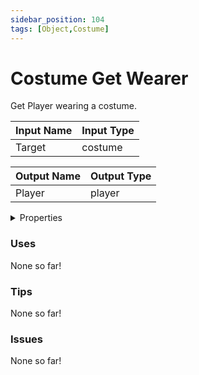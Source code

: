 ```yaml
---
sidebar_position: 104
tags: [Object,Costume]
---
```


# Costume Get Wearer

Get Player wearing a costume.




<EsbSvg />

| Input Name | Input Type |
|-----------|-----------|
| Target | costume |

| Output Name | Output Type |
|-----------|-----------|
| Player | player |


<details>
  <summary>Properties</summary>
  <div>
    <div>
    <table>
      <thead>
        <tr>
          <th>Is beta required?</th>
          <th>❌</th>
        </tr>
        <tr>
          <th>Is this chip a trolling risk?</th>
          <th>❌</th>
        </tr>
        <tr>
          <th>Chip UUID</th>
          <th>f28d1a5e-a08c-471b-89e6-5ee6372d9897</th>
        </tr>
      </thead>
    </table>
    </div>
  </div>
</details>

### Uses

None so far!

### Tips

None so far!

### Issues

None so far!